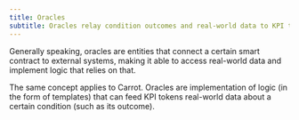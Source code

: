 ```yaml
---
title: Oracles
subtitle: Oracles relay condition outcomes and real-world data to KPI tokens.
---
```


Generally speaking, oracles are entities that connect a certain smart contract
to external systems, making it able to access real-world data and implement
logic that relies on that.

The same concept applies to Carrot. Oracles are implementation of logic (in the
form of templates) that can feed KPI tokens real-world data about a certain
condition (such as its outcome).
